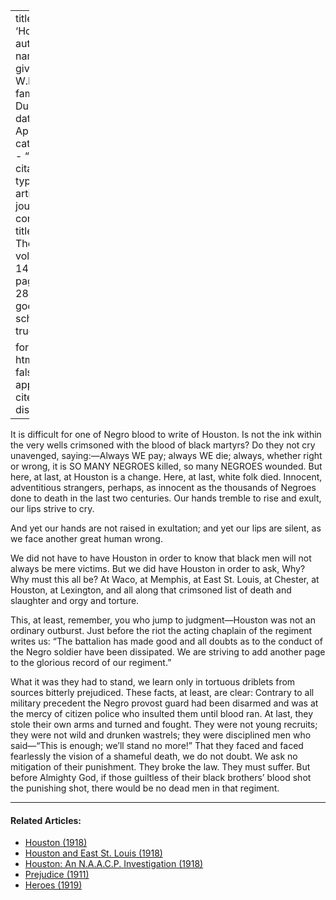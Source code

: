 
---
title: 'Houston'
author:
  - name:
      given: W.E.B.
      family: Du Bois
date: Apr. 1917
categories: 
  - ""
citation: 
  type: article-journal
  container-title: The Crisis
  volume: 14
  issue: 6
  page: 284-285
google-scholar: true

format:
  html:
    toc: false
    appendix-cite-as: display
---


It is difficult for one of Negro blood to write of Houston. Is not the ink within the very wells crimsoned with the blood of black martyrs? Do they not cry unavenged, saying:---Always WE pay; always WE die; always, whether right or wrong, it is SO MANY NEGROES killed, so many NEGROES wounded. But here, at last, at Houston is a change. Here, at last, white folk died. Innocent, adventitious strangers, perhaps, as innocent as the thousands of Negroes done to death in the last two centuries. Our hands tremble to rise and exult, our lips strive to cry.

And yet our hands are not raised in exultation; and yet our lips are silent, as we face another great human wrong.

We did not have to have Houston in order to know that black men will not always be mere victims. But we did have Houston in order to ask, Why? Why must this all be? At Waco, at Memphis, at East St. Louis, at Chester, at Houston, at Lexington, and all along that crimsoned list of death and slaughter and orgy and torture.

This, at least, remember, you who jump to judgment---Houston was not an ordinary outburst. Just before the riot the acting chaplain of the regiment writes us: "The battalion has made good and all doubts as to the conduct of the Negro soldier have been dissipated. We are striving to add another page to the glorious record of our regiment."

What it was they had to stand, we learn only in tortuous driblets from sources bitterly prejudiced. These facts, at least, are clear: Contrary to all military precedent the Negro provost guard had been disarmed and was at the mercy of citizen police who insulted them until blood ran. At last, they stole their own arms and turned and fought. They were not young recruits; they were not wild and drunken wastrels; they were disciplined men who said---"This is enough; we'll stand no more!" That they faced and faced fearlessly the vision of a shameful death, we do not doubt. We ask no mitigation of their punishment. They broke the law. They must suffer. But before Almighty God, if those guiltless of their black brothers' blood shot the punishing shot, there would be no dead men in that regiment.

<!-- Similar articles start here -->
<div  class="clear-wrap"></div>
<hr>
#### Related Articles:

* [Houston (1918)](/Volumes/16/06/houston.html)
* [Houston and East St. Louis (1918)](/Volumes/15/06/houston_and_east_st_louis.html)
* [Houston: An N.A.A.C.P. Investigation (1918)](/Volumes/15/01/houston.html)
* [Prejudice (1911)](/Volumes/02/01/prejudice.html)
* [Heroes (1919)](/Volumes/19/01/heroes.html)

<!-- Similar articles end here -->